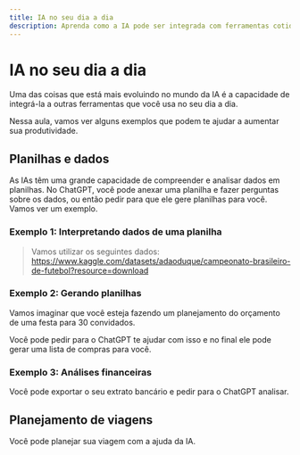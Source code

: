 ```yaml
---
title: IA no seu dia a dia
description: Aprenda como a IA pode ser integrada com ferramentas cotidianas para aumentar sua produtividade
---
```


# IA no seu dia a dia

Uma das coisas que está mais evoluindo no mundo da IA é a capacidade de integrá-la a outras ferramentas que você usa no seu dia a dia.

Nessa aula, vamos ver alguns exemplos que podem te ajudar a aumentar sua produtividade.

## Planilhas e dados

As IAs têm uma grande capacidade de compreender e analisar dados em planilhas. No ChatGPT, você pode anexar uma planilha e fazer perguntas sobre os dados, ou então pedir para que ele gere planilhas para você. Vamos ver um exemplo.

### Exemplo 1: Interpretando dados de uma planilha

> Vamos utilizar os seguintes dados:
> https://www.kaggle.com/datasets/adaoduque/campeonato-brasileiro-de-futebol?resource=download

### Exemplo 2: Gerando planilhas

Vamos imaginar que você esteja fazendo um planejamento do orçamento de uma festa para 30 convidados.

Você pode pedir para o ChatGPT te ajudar com isso e no final ele pode gerar uma lista de compras para você.

### Exemplo 3: Análises financeiras

Você pode exportar o seu extrato bancário e pedir para o ChatGPT analisar.


## Planejamento de viagens

Você pode planejar sua viagem com a ajuda da IA.

